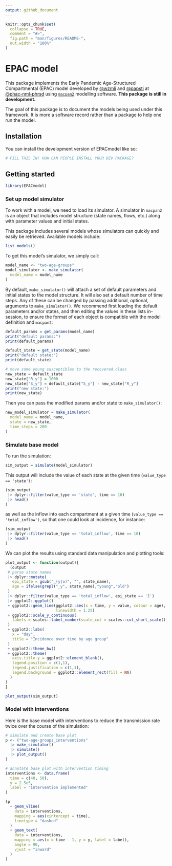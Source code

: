 ```yaml
---
output: github_document
---
```


<!-- README.md is generated from README.Rmd. Please edit that file -->

```r
knitr::opts_chunk$set(
  collapse = TRUE,
  comment = "#>",
  fig.path = "man/figures/README-",
  out.width = "100%"
)
```

# EPAC model

<!-- badges: start -->
<!-- badges: end -->

This package implements the Early Pandemic Age-Structured Compartmental (EPAC) model developed by [@wzmli](https://github.com/wzmli) and [@papsti](https://github.com/papsti) at [@phac-nml-phrsd](https://github.com/phac-nml-phrsd) using  [`macpan2`](https://github.com/canmod/macpan2) modelling software. **This package is still in development.**

The goal of this package is to document the models being used under this framework. It is more a software record rather than a package to help one run the model. 

## Installation

You can install the development version of EPACmodel like so:

``` r
# FILL THIS IN! HOW CAN PEOPLE INSTALL YOUR DEV PACKAGE?
```

## Getting started

```r
library(EPACmodel)
```

### Set up model simulator

To work with a model, we need to load its simulator. A simulator in `macpan2` is an object that includes model structure (state names, flows, etc.) along with parameter values and initial states. 

This package includes several models whose simulators can quickly and easily be retrieved. Available models include:

```r
list_models()
```

To get this model's simulator, we simply call:

```r
model_name <- "two-age-groups"
model_simulator <- make_simulator(
  model_name = model_name
)
```

By default, `make_simulator()` will attach a set of default parameters and initial states to the model structure. It will also set a default number of time steps. Any of these can be changed by passing additional, optional, arguments to `make_simulator()`. We recommend first loading the default parameters and/or states, and then editing the values in these lists in-session, to ensure the format of each object is compatible with the model definition and `macpan2`:

```r
default_params = get_params(model_name)
print("default params:")
print(default_params)

default_state = get_state(model_name)
print("default state:")
print(default_state)

# move some young susceptibles to the recovered class
new_state = default_state
new_state["R_y"] = 1000
new_state["S_y"] = default_state["S_y"] - new_state["R_y"]
print("new state:")
print(new_state)
```

Then you can pass the modified params and/or state to `make_simulator()`:

```r
new_model_simulator = make_simulator(
  model_name = model_name,
  state = new_state,
  time_steps = 200
)
```

### Simulate base model

To run the simulation:

```r
sim_output = simulate(model_simulator)
```

This output will include the value of each state at the given time (`value_type == 'state')`:

```r
(sim_output
 |> dplyr::filter(value_type == 'state', time == 10)
 |> head()
)
```

as well as the inflow into each compartment at a given time (`value_type == 'total_inflow')`, so that one could look at incidence, for instance:

```r
(sim_output
 |> dplyr::filter(value_type == 'total_inflow', time == 10)
 |> head()
)
```

We can plot the results using standard data manipulation and plotting tools:

```r
plot_output <- function(output){
  (output
 # parse state names
 |> dplyr::mutate(
   epi_state = gsub("_(y|o)", "", state_name),
   age = ifelse(grepl("_y", state_name),"young","old")
 )
 |> dplyr::filter(value_type == 'total_inflow', epi_state == 'I')
 |> ggplot2::ggplot()
 + ggplot2::geom_line(ggplot2::aes(x = time, y = value, colour = age),
                      linewidth = 1.25)
 + ggplot2::scale_y_continuous(
   labels = scales::label_number(scale_cut = scales::cut_short_scale())
 )
 + ggplot2::labs(
   x = "day",
   title = "Incidence over time by age group"
 )
 + ggplot2::theme_bw()
 + ggplot2::theme(
   axis.title.y = ggplot2::element_blank(),
   legend.position = c(1,1),
   legend.justification = c(1,1),
   legend.background = ggplot2::element_rect(fill = NA)
  )
)
}
```

```r
plot_output(sim_output)
```


### Model with interventions

Here is the base model with interventions to reduce the transmission rate twice over the course of the simulation:
  
```r
# simulate and create base plot
p <- ("two-age-groups_interventions"
  |> make_simulator()
  |> simulate()
  |> plot_output()
)

# annotate base plot with intervention timing
interventions <- data.frame(
  time = c(40, 50),
  y = 2.5e5,
  label = "intervention implemented"
)

(p
  + geom_vline(
    data = interventions,
    mapping = aes(xintercept = time),
    linetype = "dashed"
  )
  + geom_text(
    data = interventions,
    mapping = aes(x = time - 1, y = y, label = label),
    angle = 90,
    vjust = "inward"
  )
)
```

